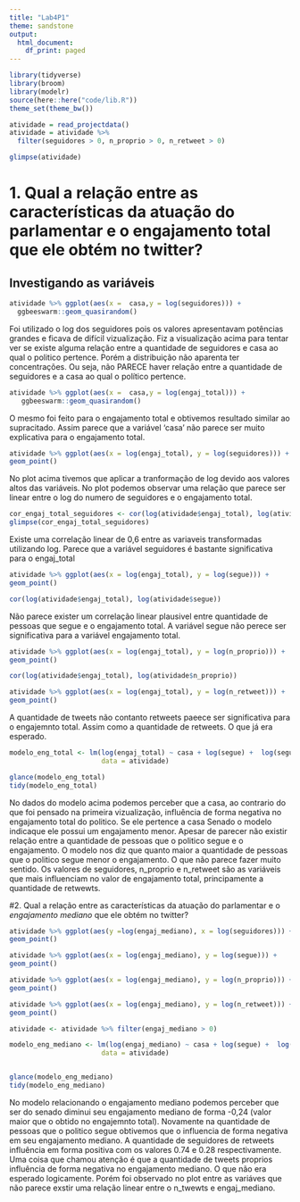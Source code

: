 ```yaml
---
title: "Lab4P1"
theme: sandstone
output:
  html_document:
    df_print: paged
---
```


```r
library(tidyverse)
library(broom)
library(modelr)
source(here::here("code/lib.R"))
theme_set(theme_bw())
```


```r
atividade = read_projectdata()
atividade = atividade %>% 
  filter(seguidores > 0, n_proprio > 0, n_retweet > 0)
```

```r
glimpse(atividade)
```


# 1. Qual a relação entre as características da atuação do parlamentar e o engajamento total que ele obtém no twitter? 
## Investigando as variáveis

```r
atividade %>% ggplot(aes(x =  casa,y = log(seguidores))) + 
  ggbeeswarm::geom_quasirandom()
```

Foi utilizado o log dos seguidores pois os valores apresentavam potências grandes e ficava de difícil vizualização. Fiz a visualização acima para tentar ver se existe alguma relação entre a quantidade de seguidores e casa ao qual o politico pertence. Porém a distribuição não aparenta ter concentrações. Ou seja, não PARECE haver relação entre a quantidade de seguidores e a casa ao qual o político pertence. 


```r
atividade %>% ggplot(aes(x =  casa,y = log(engaj_total))) + 
   ggbeeswarm::geom_quasirandom()
```

O mesmo foi feito para o engajamento total e obtivemos resultado similar ao supracitado. 
Assim parece que a variável 'casa' não parece ser muito explicativa para o engajamento total.

```r
atividade %>% ggplot(aes(x = log(engaj_total), y = log(seguidores))) + 
geom_point()
```

No plot acima tivemos que aplicar a tranformação de log devido aos valores altos das variáveis. No plot podemos observar uma relação que parece ser linear entre o log do numero de seguidores e o engajamento total.


```r
cor_engaj_total_seguidores <- cor(log(atividade$engaj_total), log(atividade$seguidores))
glimpse(cor_engaj_total_seguidores)
```

Existe uma correlação linear de 0,6 entre as variaveis transformadas utilizando log.
Parece que a variável seguidores é bastante significativa para o engaj_total


```r
atividade %>% ggplot(aes(x = log(engaj_total), y = log(segue))) + 
geom_point()
```

```r
cor(log(atividade$engaj_total), log(atividade$segue))
```

Não parece exister um correlação linear plausivel entre quantidade de pessoas que segue e o engajamento total.
A variável segue não perece ser significativa para a variável engajamento total.

```r
atividade %>% ggplot(aes(x = log(engaj_total), y = log(n_proprio))) + 
geom_point()
```

```r
cor(log(atividade$engaj_total), log(atividade$n_proprio))
```

```r
atividade %>% ggplot(aes(x = log(engaj_total), y = log(n_retweet))) + 
geom_point()
```

A quantidade de tweets não contanto retweets paeece ser significativa para o engajemnto total. Assim como a quantidade de retweets. O que já era esperado.

```r
modelo_eng_total <- lm(log(engaj_total) ~ casa + log(segue) +  log(seguidores) + log(n_proprio) + log(n_retweet),
                       data = atividade)

glance(modelo_eng_total)
tidy(modelo_eng_total)
```

No dados do modelo acima podemos perceber que a casa, ao contrario do que foi pensado na primeira vizualização, influência de forma negativa no engajamento total do politico. Se ele pertence a casa Senado o modelo indicaque ele possui um engajamento menor. 
Apesar de parecer não existir relação entre a quantidade de pessoas que o politico segue e o engajamento. O modelo nos diz que quanto maior a quantidade de pessoas que o politico segue menor o engajamento. O que não parece fazer muito sentido. 
Os valores de seguidores, n_proprio e n_retweet são as variáveis que mais influenciam no valor de engajamento total, principamente a quantidade de retwewts. 


#2. Qual a relação entre as características da atuação do parlamentar e o *engajamento mediano* que ele obtém no twitter? 

```r
atividade %>% ggplot(aes(y =log(engaj_mediano), x = log(seguidores))) + 
geom_point()

atividade %>% ggplot(aes(x = log(engaj_mediano), y = log(segue))) + 
geom_point()

atividade %>% ggplot(aes(x = log(engaj_mediano), y = log(n_proprio))) + 
geom_point()

atividade %>% ggplot(aes(x = log(engaj_mediano), y = log(n_retweet))) + 
geom_point()
```
```r
atividade <- atividade %>% filter(engaj_mediano > 0)

modelo_eng_mediano <- lm(log(engaj_mediano) ~ casa + log(segue) +  log(seguidores) + log(n_proprio) + log(n_retweet),
                       data = atividade)


glance(modelo_eng_mediano)
tidy(modelo_eng_mediano)
```
 
 
No modelo relacionando o engajamento mediano podemos perceber que ser do senado diminui seu engajamento mediano de forma -0,24 (valor maior que o obtido no engajemnto total). 
Novamente na quantidade de pessoas que o politico segue obtivemos que o influencia de forma negativa em seu engajamento mediano.
A quantidade de seguidores de retweets influência em forma positiva com os valores 0.74 e 0.28 respectivamente.
Uma coisa que chamou atenção é que a quantidade de tweets proprios influência de forma negativa no engajamento mediano. O que não era esperado logicamente. Porém foi observado no plot entre as variáves que não parece exstir uma relação linear entre o n_twewts e engaj_mediano. 







